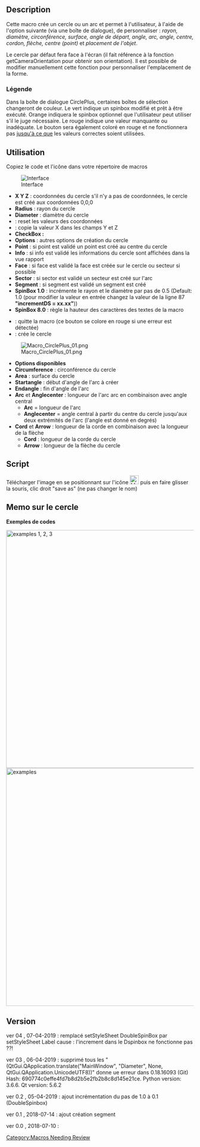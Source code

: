 <languages/>

{{Macro/fr
|Name=Macro CirclePlus
|Name/fr=Macro CirclePlus
|Icon=Macro_CirclePlus.png
|Description=Créer un cercle ou un arc en indiquant le rayon, le diamètre, la circonférence, la surface, l'angle de départ, l'angle final, l'arc, le centre de l'angle, la corde, la flèche, le centre (point), l'objet de placement au choix (par l'interface graphique).
|Download=[https://www.freecadweb.org/wiki/images/4/4c/Macro_CirclePlus.png Icône de la barre d'outils].
|Author=mario52
|FCVersion=Toutes
|Version=0.4
|Date=2019/04/07
}}

==Description==

Cette macro crée un cercle ou un arc et permet à l'utilisateur, à l'aide de l'option suivante (via une boîte de dialogue), de personnaliser : ''rayon, diamètre, circonférence, surface, angle de départ, angle, arc, angle, centre, cordon, flèche, centre (point)'' et ''placement de l'objet''.

Le cercle par défaut fera face à l'écran (il fait référence à la fonction getCameraOrientation pour obtenir son orientation). Il est possible de modifier manuellement cette fonction pour personnaliser l'emplacement de la forme.  

<span id="Legend"></span>
=== Légende ===

Dans la boîte de dialogue CirclePlus, certaines boîtes de sélection changeront de couleur. Le vert indique un spinbox modifié et prêt à être exécuté. Orange indiquera le spinbox optionnel que l'utilisateur peut utiliser s'il le juge nécessaire. Le rouge indique une valeur manquante ou inadéquate. Le bouton {{KEY|Ok}} sera également coloré en rouge et ne fonctionnera pas <u>jusqu'à ce que</u> les valeurs correctes soient utilisées.

{{Codeextralink|https://gist.githubusercontent.com/mario52a/0ed8129bacbe9124a41e3ae1d378d5b7/raw/3f810ac142dd0d9245c5ccc964b8b2d7d750b276/Macro%2520CirclePlus.FCMacro}}

<span id="Usage"></span>
==Utilisation==

Copiez le code et l'icône dans votre répertoire de macros

[[File:Macro CirclePlus 00.png|left|Interface]]

*'''X Y Z''' : coordonnées du cercle s'il n'y a pas de coordonnées, le cercle est créé aux coordonnées 0,0,0
*'''Radius''' : rayon du cercle
*'''Diameter''' : diamètre du cercle
*'''{{KEY|Reset}}''' : reset les valeurs des coordonnées
*'''{{KEY|Equal}}''' : copie la valeur X dans les champs Y et Z
*'''CheckBox :'''
*'''Options''' : autres options de création du cercle
*'''Point''' : si point est validé un point est créé au centre du cercle
*'''Info''' : si info est validé les informations du cercle sont affichées dans la vue rapport
*'''Face''' : si face est validé la face est créée sur le cercle ou secteur si possible
*'''Sector''' : si sector est validé un secteur est créé sur l'arc
*'''Segment''' : si segment est validé un segment est créé
*'''SpinBox 1.0''' : incrémente le rayon et le diamètre par pas de 0.5 (Default: 1.0 (pour modifier la valeur en entrée changez la valeur de la ligne 87 '''"incrementDS = xx.xx"'''))
*'''SpinBox 8.0''' : règle la hauteur des caractères des textes de la macro

*'''{{KEY|Quit}}''' : quitte la macro (ce bouton se colore en rouge si une erreur est détectée)
*'''{{KEY|Ok}}''' : crée le cercle
{{clear}}
[[File:Macro CirclePlus 01.png|left]]

*'''Options disponibles'''
*'''Circumference''' : circonférence du cercle
*'''Area''' : surface du cercle
*'''Startangle''' : début d'angle de l'arc à créer
*'''Endangle''' : fin d'angle de l'arc
*'''Arc''' et '''Anglecenter''' : longueur de l'arc arc en combinaison avec angle central
** '''Arc''' =  longueur de l'arc
** '''Anglecenter''' = angle central à partir du centre du cercle jusqu'aux deux extrémités de l'arc (l'angle est donné en degrés)
*'''Cord''' et '''Arrow''' : longueur de la corde en combinaison avec la longueur de la flèche
** '''Cord''' : longueur de la corde du cercle
** '''Arrow''' : longueur de la flèche du cercle 
{{clear}}

==Script==

Télécharger l'image en se positionnant sur l'icône [[File:Macro_CirclePlus.png|24px]] puis en faire glisser la souris, clic droit "save as" (ne pas changer le nom)

{{CodeDownload|https://gist.github.com/mario52a/0ed8129bacbe9124a41e3ae1d378d5b7|Dernière version de Macro_CirclePlus <br />l'icône se trouve en fin de page}}

<span id="Memo_of_circle"></span>
==Memo sur le cercle==

'''Exemples de codes'''

[[File:Macro Circle 01.png|640px|center|examples 1, 2, 3]]
{{clear}}
[[File:Macro Circle 02.png|640px|center|examples]]
{{clear}}

==Version==

ver 04 , 07-04-2019 : remplacé setStyleSheet DoubleSpinBox par setStyleSheet Label cause : l'increment dans le Dspinbox ne fonctionne pas ??!

ver 03 , 06-04-2019 : supprimé tous les "(QtGui.QApplication.translate("MainWindow", "Diameter", None, QtGui.QApplication.UnicodeUTF8))" donne ue erreur dans 0.18.16093 (Git) Hash: 690774c0effe4fd7b8d2b5e2fb2b8c8d145e21ce. Python version: 3.6.6. Qt version: 5.6.2

ver 0.2 , 05-04-2019 : ajout incrémentation du pas de 1.0 à 0.1 (DoubleSpinbox)

ver 0.1 , 2018-07-14 : ajout création segment

ver 0.0 , 2018-07-10 :



[[Category:Macros Needing Review]]